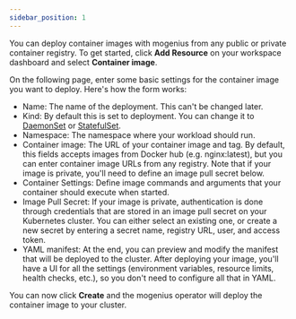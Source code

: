 ```yaml
---
sidebar_position: 1
---
```


You can deploy container images with mogenius from any public or private container registry. To get started, click **Add Resource** on your workspace dashboard and select **Container image**.

On the following page, enter some basic settings for the container image you want to deploy. Here's how the form works:

- Name: The name of the deployment. This can't be changed later.
- Kind: By default this is set to deployment. You can change it to [DaemonSet](https://kubernetes.io/docs/concepts/workloads/controllers/daemonset/) or [StatefulSet](https://kubernetes.io/docs/concepts/workloads/controllers/statefulset/).
- Namespace: The namespace where your workload should run.
- Container image: The URL of your container image and tag. By default, this fields accepts images from Docker hub (e.g. nginx:latest), but you can enter container image URLs from any registry. Note that if your image is private, you'll need to define an image pull secret below.
- Container Settings: Define image commands and arguments that your container should execute when started.
- Image Pull Secret: If your image is private, authentication is done through credentials that are stored in an image pull secret on your Kubernetes cluster. You can either select an existing one, or create a new secret by entering a secret name, registry URL, user, and access token.
- YAML manifest: At the end, you can preview and modify the manifest that will be deployed to the cluster. After deploying your image, you'll have a UI for all the settings (environment variables, resource limits, health checks, etc.), so you don't need to configure all that in YAML.

You can now click **Create** and the mogenius operator will deploy the container image to your cluster.


